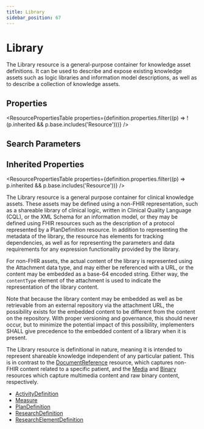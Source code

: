 ```yaml
---
title: Library
sidebar_position: 67
---
```



# Library

The <Link to="/docs/api/fhir/resources/library">Library</Link> resource is a general-purpose container for knowledge asset definitions. It can be used to describe and expose existing knowledge assets such as logic libraries and information model descriptions, as well as to describe a collection of knowledge assets.

<Tabs queryString="section">
  <TabItem value="schema" label="Schema" default>

## Properties

<ResourcePropertiesTable
  properties={definition.properties.filter((p) => !(p.inherited && p.base.includes('Resource')))}
/>

## Search Parameters

<SearchParamsTable searchParams={definition.searchParameters} />

## Inherited Properties

<ResourcePropertiesTable properties={definition.properties.filter((p) => p.inherited && p.base.includes('Resource'))} />

  </TabItem>
  <TabItem value="usage" label="Usage">
<div> <a name="bnc"></a> <p>The <Link to="/docs/api/fhir/resources/library">Library</Link> resource is a general purpose container for clinical knowledge assets. These assets may be defined using a non-FHIR representation, such as a shareable library of clinical logic, written in Clinical Quality Language (CQL), or the XML Schema for an information model, or they may be defined using FHIR resources such as the description of a protocol represented by a <Link to="/docs/api/fhir/resources/plandefinition">PlanDefinition</Link> resource. In addition to representing the metadata of the library, the resource has elements for tracking dependencies, as well as for representing the parameters and data requirements for any expression functionality provided by the library.</p> <p>For non-FHIR assets, the actual content of the library is represented using the <Link to="/docs/api/fhir/datatypes/attachment">Attachment</Link> data type, and may either be referenced with a URL, or the content may be embedded as a base-64 encoded string. Either way, the <code>contentType</code> element of the attachment is used to indicate the representation of the library content.</p> <p>Note that because the library content may be embedded as well as be retrievable from an external repository via the attachment URL, the possibility exists for the embedded content to be different from the content on the repository. With proper versioning and governance, this should never occur, but to minimize the potential impact of this possibility, implementers SHALL give precedence to the embedded content of a library when it is present.</p> </div>
  </TabItem>
  <TabItem value="relationships" label="Relationships">
<div> <p>The <Link to="/docs/api/fhir/resources/library">Library</Link> resource is definitional in nature, meaning it is intended to represent shareable knowledge independent of any particular patient. This is in contrast to the <a href="/docs/api/fhir/resources/documentreference">DocumentReference</a> resource, which captures non-FHIR content related to a specific patient, and the <a href="/docs/api/fhir/resources/media">Media</a> and <a href="/docs/api/fhir/resources/binary">Binary</a> resources which capture multimedia content and raw binary content, respectively.</p> </div>
  </TabItem>

  <TabItem value="referencedBy" label="Referenced By">
<ul><li><a href="/docs/api/fhir/resources/activitydefinition">ActivityDefinition</a></li>
<li><a href="/docs/api/fhir/resources/measure">Measure</a></li>
<li><a href="/docs/api/fhir/resources/plandefinition">PlanDefinition</a></li>
<li><a href="/docs/api/fhir/resources/researchdefinition">ResearchDefinition</a></li>
<li><a href="/docs/api/fhir/resources/researchelementdefinition">ResearchElementDefinition</a></li></ul>
  </TabItem>
</Tabs>
